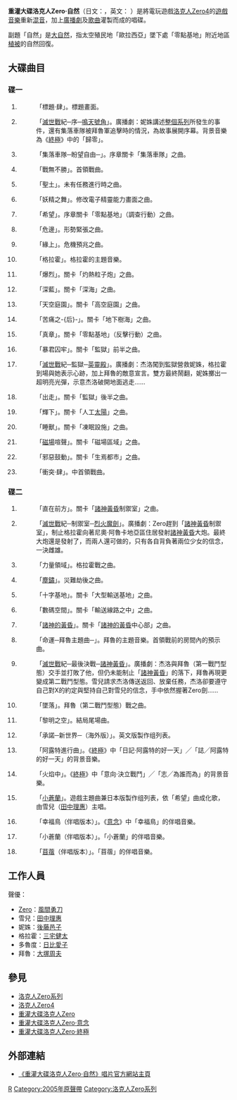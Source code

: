 {{Unreferenced|time=2020-06-23T23:41:22+00:00}}
{{Album infobox |
  Name        = 重灌大碟洛克人Zero·自然|
  Type        = 原聲帶|
  Artist      = |
  Cover       = |
  Background  = |
  Released    = 2005年9月30日 <small>([[日本|日本]])</small>|
  Recorded    = 不明|
  Genre       = [[遊戲音樂|遊戲音樂]]|
  Length      = 119.77分鐘（2小時）|
  Label       = [[Inti_Creates|Inti Creates]]|
  Number      = |
  Producer    = III|
  Reviews     = |
  Last album  = ''[[重灌大碟洛克人Zero·終極|重灌大碟洛克人Zero·終極]]''|
  This album  = ''重灌大碟洛克人Zero·自然'' |
  Next album  = ''（無）'' |
|}}
'''重灌大碟洛克人Zero·自然'''（日文：'''{{lang|ja|リマスタートラック　ロックマンゼロ・ピュシス}}'''，英文： '''{{lang|en|Remastered Tracks Rockman Zero Physis}}''' ）是將電玩遊戲[[洛克人Zero4|洛克人Zero4]]的[[遊戲音樂|遊戲音樂]]重新[[混音|混音]]，加上[[廣播劇|廣播劇]]及[[歌曲|歌曲]]灌製而成的唱碟。

副題「自然」是[[大自然|大自然]]，指太空殖民地「歐拉西亞」墜下處「零點基地」附近地區[[植被|植被]]的自然回復。

==大碟曲目==
===碟一===
#{{lang|en|Title IV}}
#:「標題‧肆」。標題畫面。
#{{lang|en|Ragnarok Record -Prologue- Gjallarhorn}}
#:「[[諸神的黃昏|滅世戰]]紀─序─[[鳴天號角|鳴天號角]]」。廣播劇：妮姝講述[[洛克人Zero系列|整個系列]]所發生的事件，還有集落車隊被拜魯軍追擊時的情況，為故事展開序幕。背景音樂為《[[重灌大碟洛克人Zero‧終極|終極]]》中的「歸零」。
#{{lang|en|Caravan - Hope for Freedom -}}
#:「集落車隊─盼望自由─」。序章關卡「集落車隊」之曲。
#{{lang|en|Nothing Beats}}
#:「戰無不勝」。首領戰曲。
#{{lang|en|Holy Land}}
#:「聖土」。未有任務進行時之曲。
#{{lang|en|Elves Dance}}
#:「妖精之舞」。修改電子精靈能力畫面之曲。
#{{lang|en|Esperanto}}
#:「希望」。序章關卡「零點基地」（調查行動）之曲。
#{{lang|en|Fragile Border}}
#:「危邊」。形勢緊張之曲。
#{{lang|en|On the Edge}}
#:「緣上」。危機預兆之曲。
#{{lang|en|Kraft}}
#:「格拉霍」。格拉霍的主題音樂。
#{{lang|en|Max Heat}}
#:「爆烈」。關卡「灼熱粒子炮」之曲。
#{{lang|en|Deep Blue}}
#:「深藍」。關卡「深海」之曲。
#{{lang|en|Celestial Gardens}}
#:「天空庭園」。關卡「高空庭園」之曲。
#{{lang|en|Queen of the Hurt}}
#:「苦痛之-{后}-」。關卡「地下樹海」之曲。
#{{lang|en|Showdown}}
#:「真章」。關卡「零點基地」（反擊行動）之曲。
#{{lang|en|Cage of Tyrant}}
#:「暴君囚牢」。關卡「監獄」前半之曲。
#{{lang|en|Ragnarok Record -At Prison- Valhol}}
#:「[[諸神的黃昏|滅世戰]]紀─監獄─[[英靈殿|英靈殿]]」。廣播劇：杰洛闖到監獄營救妮姝，格拉霍到場與她表示心跡，加上拜魯的敵意宣言。雙方最終鬧翻，妮姝擲出一超明亮光彈，示意杰洛破開地面逃走……
#{{lang|en|Exodus}}
#:「出走」。關卡「監獄」後半之曲。
#{{lang|en|Blaze Down}}
#:「輝下」。關卡「人工[[太陽|太陽]]」之曲。
#{{lang|en|Sleeping Beast}}
#:「睡獸」。關卡「凍眠設施」之曲。
#{{lang|en|Magnetic Rumble}}
#:「[[磁場|磁場]]喧聲」。關卡「磁場區域」之曲。
#{{lang|en|Blackheart Beat}}
#:「邪惡鼓動」。關卡「生焉都市」之曲。
#{{lang|en|Crash IV}}
#:「衝突‧肆」。中首領戰曲。

===碟二===
#{{lang|en|Straight Ahead}}
#:「直在前方」。關卡「[[諸神黃昏|諸神黃昏]]制禦室」之曲。
#{{lang|en|Ragnarok Record -At Control room- Laevatein}}
#:「[[諸神黃昏|滅世戰]]紀─制禦室─[[烈火魔劍|烈火魔劍]]」。廣播劇：Zero趕到「[[諸神黃昏|諸神黃昏]]制禦室」，制止格拉霍向著尼奧‧阿魯卡地亞區住居發射[[諸神黃昏|諸神黃昏]]大炮。最終大炮還是發射了，而兩人還可做的，只有各自背負著兩位少女的信念，一決雌雄。
#{{lang|en|Power Field}}
#:「力量領域」。格拉霍戰之曲。
#{{lang|en|Rust and Dust}}
#:「[[塵|塵]][[鏽|鏽]]」。災難劫後之曲。
#{{lang|en|Crossover Station}}
#:「十字基地」。關卡「大型輸送基地」之曲。
#{{lang|en|Cyber Space}}
#:「數碼空間」。關卡「輸送線路之中」之曲。
#{{lang|en|Ragnarok}}
#:「[[諸神的黃昏|諸神的黃昏]]」。關卡「[[諸神的黃昏|諸神的黃昏]]中心部」之曲。
#{{lang|en|Fate- Theme of Vile -}}
#:「命運─拜魯主題曲─」。拜魯的主題音樂。首領戰前的房間內的預示曲。
#{{lang|en|Ragnarok Record -Final battle- Ragnarok}}
#:「[[諸神黃昏|滅世戰]]紀─最後決戰─[[諸神黃昏|諸神黃昏]]」。廣播劇：杰洛與拜魯（第一戰鬥型態）交手並打敗了他，但仍未能制止「[[諸神黃昏|諸神黃昏]]」的落下，拜魯再現更變成第二戰鬥型態。雪兒請求杰洛傳送返回、放棄任務，杰洛卻要遵守自己對X的約定與堅持自己對雪兒的信念，手中依然握著Zero劍……
#{{lang|en|Falling Down}}
#:「墜落」。拜魯（第二戰鬥型態）戰之曲。
#{{lang|en|Ciel d'aube}}
#:「黎明之空」。結局尾場曲。
#{{lang|en|Promise - Next New World - ( Overseas Version )}}
#:「承諾─新世界─（海外版）」。英文版製作组列表。
#{{lang|en|Alouette March}}
#:「阿露特進行曲」。《[[重灌大碟洛克人Zero‧終極|終極]]》中「日記‧阿露特的好一天」╱「誌╱阿露特的好一天」的背景音樂。
#{{lang|en|Inside of a Flame}}
#:「火焰中」。《[[重灌大碟洛克人Zero‧終極|終極]]》中「意向‧決立戰鬥」╱「志╱為誰而為」的背景音樂。
#{{lang|en|Freesia}}
#:「[[小蒼蘭|小蒼蘭]]」。遊戲主題曲兼日本版製作组列表，依「希望」曲成化歌，由雪兒（[[田中理惠_(聲優)|田中理惠]]）主唱。
#{{lang|en|L' Oiseau Du Bonheur ( Karaoke Version )}}
#:「幸福鳥（伴唱版本）」。《[[重灌大碟洛克人Zero‧意念|意念]]》中「幸福鳥」的伴唱音樂。
#{{lang|en|Freesia ( Karaoke Version )}}
#:「小蒼蘭（伴唱版本）」。「小蒼蘭」的伴唱音樂。
#{{lang|en|Clover ( Karaoke Version )}}
#:「[[苜蓿|苜蓿]]（伴唱版本）」。「苜蓿」的伴唱音樂。

==工作人員==
聲優：
*[[傑洛|Zero]]：[[風間勇刀|風間勇刀]]
*雪兒：[[田中理惠_(聲優)|田中理惠]]
*妮姝：[[後藤邑子|後藤邑子]]
*格拉霍：[[三宅健太|三宅健太]]
*多魯度：[[日比愛子|日比愛子]]
*拜魯：[[大塚周夫|大塚周夫]]

==參見==
* [[洛克人Zero系列|洛克人Zero系列]]
* [[洛克人Zero4|洛克人Zero4]]
* [[重灌大碟洛克人Zero|重灌大碟洛克人Zero]]
* [[重灌大碟洛克人Zero·意念|重灌大碟洛克人Zero·意念]]
* [[重灌大碟洛克人Zero·終極|重灌大碟洛克人Zero·終極]]

==外部連結==
*{{jp icon}}[http://www.inti.co.jp/cd/zero4/index.htm 《重灌大碟洛克人Zero·自然》唱片官方網站主頁] {{Wayback|url=http://www.inti.co.jp/cd/zero4/index.htm |date=20170725115338 }}

{{洛克人系列}}
[[Category:電子遊戲原聲帶|R]]
[[Category:2005年原聲帶|Category:2005年原聲帶]]
[[Category:洛克人Zero系列|Category:洛克人Zero系列]]